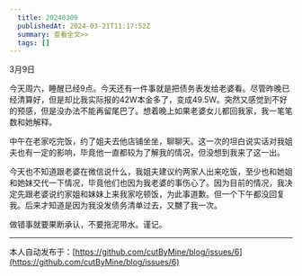 ```yaml
---
  title: 20240309
  publishedAt: 2024-03-21T11:17:52Z
  summary: 查看全文>>
  tags: []
---
```


3月9日

今天周六，睡醒已经9点。今天还有一件事就是把债务表发给老婆看。尽管昨晚已经清算好，但是却比我实际报的42W本金多了，变成49.5W。突然又感觉到不好的预感，但是没办法不能再留尾巴了。想着晚上如果老婆女儿都回我家，我一笔笔数和她解释。

中午在老家吃完饭，约了姐夫去他店铺坐坐，聊聊天。这一次的坦白说实话对我姐夫也有一定的影响，毕竟他一直都较为了解我的情况，但没想到我来了这一出。

今天也不知道跟老婆在微信说什么，我姐夫建议约两家人出来吃饭，至少也和她姐和她妹交代一下情况，毕竟他们也因为我老婆的事伤心了。因为目前的情况，我决定先跟老婆说约家姐和妹妹上来我家吃顿饭，为此事道歉。但一个下午都没回复我。后来才知道是因为我没发债务清单过去，又嬲了我一次。

做错事就要果断承认，不要拖泥带水。谨记。


---
本人自动发布于：[https://github.com/cutByMine/blog/issues/6](https://github.com/cutByMine/blog/issues/6)
